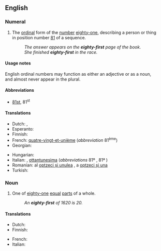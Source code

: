 ==English==
{{ordinalbox|en|80th|81st|82nd|eightieth|eighty-second|card=eighty-one}}

===Numeral===
{{head|en|numeral}}

# {{lb|en|ordinal}} The [[ordinal]] form of the [[number]] [[eighty-one]], describing a person or thing in position number [[81]] of a sequence.
#: ''The answer appears on the '''eighty-first''' page of the book.''
#: ''She finished '''eighty-first''' in the race.''

====Usage notes====
English ordinal numbers may function as either an adjective or as a noun, and almost never appear in the plural.

====Abbreviations====
* [[81st]], 81<sup>st</sup>

====Translations====
{{trans-top|ordinal number 81st}}
* Dutch: {{t|nl|eenentachtigst}}, {{t+|nl|eenentachtigste}}
* Esperanto: {{t|eo|okdek-unua}}
* Finnish: {{t|fi|kahdeksaskymmenesensimmäinen}}
* French: [[quatre-vingt-et-unième]] (''abbreviation'' 81<sup>ème</sup>)
* Georgian: {{t|ka|ოთხმოცდამეერთე}}
{{trans-mid}}
* Hungarian: {{t+|hu|nyolcvanegyedik}}
* Italian: {{t|it|ottantunesimo|m}}, [[ottantunesima]] {{g|f}} (''abbreviations'' 81º {{g|m}}, 81ª {{g|f}})
* Romanian: al [[optzeci și unulea]] {{g|m}}, a [[optzeci și una]] {{g|f}}
* Turkish: {{t|tr|seksen birinci}}
{{trans-bottom}}

===Noun===
{{en-noun}}

# {{lb|en|fractional}} One of [[eighty-one]] [[equal]] [[part]]s of a whole.
#: ''An '''eighty-first''' of 1620 is 20.''

====Translations====
{{trans-top|one of eighty-one equal parts of a whole}}
* Dutch: {{t+|nl|eenentachtigste|n}}
* Finnish: {{t|fi|kahdeksaskymmenesyhdesosa}}
{{trans-mid}}
* French: {{t|fr|quatre-vingt-et-unième|m}}
* Italian: {{t|it|ottantunesimo|m}}
{{trans-bottom}}